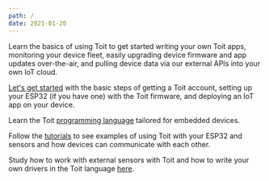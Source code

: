 ```yaml
---
path: /
date: 2021-01-20
---
```


<Title>Documentation</Title>

Learn the basics of using Toit to get started writing your own Toit apps,
monitoring your device fleet, easily upgrading device firmware and app updates
over-the-air, and pulling device data via our external APIs into your own IoT cloud.

<Boxes>
<Box title="Quick start guide" to="/getstarted/quick_start">

[Let's get started](getstarted/quick_start) with the basic steps of getting a Toit account, setting up your ESP32 (if you have one) with
the Toit firmware, and deploying an IoT app on your device.

</Box>

<Box title="Toit language guide" to="/language/language">

Learn the Toit [programming language](language/language) tailored for embedded devices.

</Box>
<Box title="Tutorial" to="/platform/tutorials">

Follow the [tutorials](platform/tutorials) to see examples of using Toit with your ESP32 and sensors and how devices can communicate with each other.

</Box>
<Box title="Peripherals" to="/peripherals">

Study how to work with external sensors with Toit and how to write your own drivers in the Toit language [here](peripherals).

</Box>
</Boxes>
